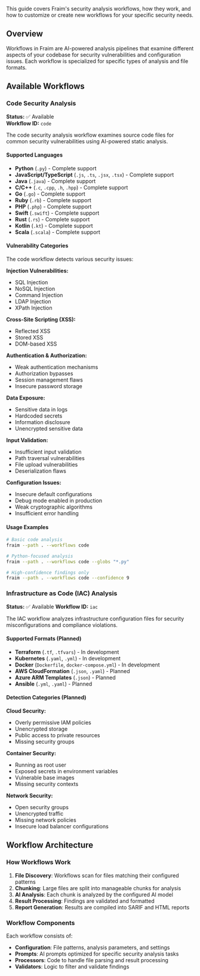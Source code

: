 This guide covers Fraim's security analysis workflows, how they work, and how to customize or create new workflows for your specific security needs.

## Overview

Workflows in Fraim are AI-powered analysis pipelines that examine different aspects of your codebase for security vulnerabilities and configuration issues. Each workflow is specialized for specific types of analysis and file formats.

## Available Workflows

### Code Security Analysis

**Status:** ✅ Available  
**Workflow ID:** `code`

The code security analysis workflow examines source code files for common security vulnerabilities using AI-powered static analysis.

#### Supported Languages

- **Python** (`.py`) - Complete support
- **JavaScript/TypeScript** (`.js`, `.ts`, `.jsx`, `.tsx`) - Complete support  
- **Java** (`.java`) - Complete support
- **C/C++** (`.c`, `.cpp`, `.h`, `.hpp`) - Complete support
- **Go** (`.go`) - Complete support
- **Ruby** (`.rb`) - Complete support
- **PHP** (`.php`) - Complete support
- **Swift** (`.swift`) - Complete support
- **Rust** (`.rs`) - Complete support
- **Kotlin** (`.kt`) - Complete support
- **Scala** (`.scala`) - Complete support

#### Vulnerability Categories

The code workflow detects various security issues:

**Injection Vulnerabilities:**
- SQL Injection
- NoSQL Injection
- Command Injection
- LDAP Injection
- XPath Injection

**Cross-Site Scripting (XSS):**
- Reflected XSS
- Stored XSS
- DOM-based XSS

**Authentication & Authorization:**
- Weak authentication mechanisms
- Authorization bypasses
- Session management flaws
- Insecure password storage

**Data Exposure:**
- Sensitive data in logs
- Hardcoded secrets
- Information disclosure
- Unencrypted sensitive data

**Input Validation:**
- Insufficient input validation
- Path traversal vulnerabilities
- File upload vulnerabilities
- Deserialization flaws

**Configuration Issues:**
- Insecure default configurations
- Debug mode enabled in production
- Weak cryptographic algorithms
- Insufficient error handling

#### Usage Examples

```bash
# Basic code analysis
fraim --path . --workflows code

# Python-focused analysis
fraim --path . --workflows code --globs "*.py"

# High-confidence findings only
fraim --path . --workflows code --confidence 9
```

### Infrastructure as Code (IAC) Analysis

**Status:** ✅ Available
**Workflow ID:** `iac`

The IAC workflow analyzes infrastructure configuration files for security misconfigurations and compliance violations.

#### Supported Formats (Planned)

- **Terraform** (`.tf`, `.tfvars`) - In development
- **Kubernetes** (`.yaml`, `.yml`) - In development
- **Docker** (`Dockerfile`, `docker-compose.yml`) - In development
- **AWS CloudFormation** (`.json`, `.yaml`) - Planned
- **Azure ARM Templates** (`.json`) - Planned
- **Ansible** (`.yml`, `.yaml`) - Planned

#### Detection Categories (Planned)

**Cloud Security:**
- Overly permissive IAM policies
- Unencrypted storage
- Public access to private resources
- Missing security groups

**Container Security:**
- Running as root user
- Exposed secrets in environment variables
- Vulnerable base images
- Missing security contexts

**Network Security:**
- Open security groups
- Unencrypted traffic
- Missing network policies
- Insecure load balancer configurations

## Workflow Architecture

### How Workflows Work

1. **File Discovery**: Workflows scan for files matching their configured patterns
2. **Chunking**: Large files are split into manageable chunks for analysis
3. **AI Analysis**: Each chunk is analyzed by the configured AI model
4. **Result Processing**: Findings are validated and formatted
5. **Report Generation**: Results are compiled into SARIF and HTML reports

### Workflow Components

Each workflow consists of:

- **Configuration**: File patterns, analysis parameters, and settings
- **Prompts**: AI prompts optimized for specific security analysis tasks
- **Processors**: Code to handle file parsing and result processing
- **Validators**: Logic to filter and validate findings
